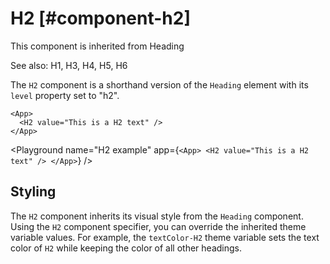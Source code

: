 
# H2 [#component-h2]

This component is inherited from <SmartLink href="/new-components/Heading">Heading</SmartLink>

See also: <SmartLink href="/new-components/H1">H1</SmartLink>, <SmartLink href="/new-components/H3">H3</SmartLink>, <SmartLink href="/new-components/H4">H4</SmartLink>, <SmartLink href="/new-components/H5">H5</SmartLink>, <SmartLink href="/new-components/H6">H6</SmartLink>

The `H2` component is a shorthand version of the `Heading` element with its `level` property set to "h2".

```xmlui copy
<App>
  <H2 value="This is a H2 text" />
</App>
```

<Playground
  name="H2 example"
  app={`
  <App>
    <H2 value="This is a H2 text" />
  </App>
  `}
/>

## Styling

The `H2` component inherits its visual style from the `Heading` component.
Using the `H2` component specifier, you can override the inherited theme variable values.
For example, the `textColor-H2` theme variable sets the text color of `H2` while keeping the color of all other headings.


